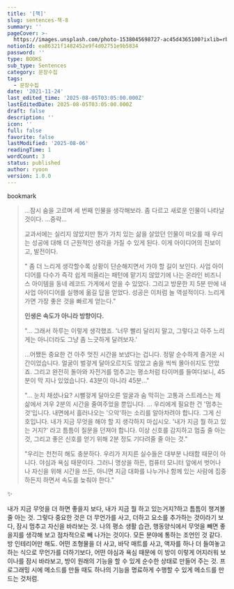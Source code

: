 ```yaml
---
title: '[책]'
slug: sentences-책-8
summary: ''
pageCover: >-
  https://images.unsplash.com/photo-1538045698727-ac45d4365100?ixlib=rb-4.0.3&q=85&fm=jpg&crop=entropy&cs=srgb
notionId: ea86321f1482452e9f4d02751e9b5834
password: ''
type: BOOKS
sub_type: Sentences
category: 문장수집
tags:
  - 문장수집
date: '2021-11-24'
last_edited_time: '2025-08-05T03:05:00.000Z'
lastEditedDate: 2025-08-05T03:05:00.000Z
draft: false
description: ''
icon: ''
full: false
favorite: false
lastModified: '2025-08-06'
readingTime: 1
wordCount: 3
status: published
author: ryoon
version: 1.0.0
---
```


bookmark

> ...잠시 숨을 고르며 세 번째 인물을 생각해보라. 좀 다르고 새로운 인물이 나타날 것이다. ...중략...
>
> 교과서에는 실리지 않았지만 뭔가 가치 있는 삶을 살았던 인물이 떠오를 때 우리는 성공에 대해 더 근원적인 생각을 가질 수 있게 된다. 이게 아이디어의 진보이고, 발전이다.
>
>
> " 좀 더 느리게 생각할수록 상황이 단순해지면서 가야 할 길이 보인다. 사업 아이디어를 다수가 즉각 쉽게 떠올리는 패턴에 맡기지 않았기에 나는 온라인 비즈니스 아이템을 동네 레코드 가게에서 얻을 수 있었다. 그리고 방문한 지 5분 만에 내 사업 아이디어를 실행에 옮길 답을 얻었다. 성공은 이처럼 늘 역설적이다. 느리게 가면 가장 좋은 것을 빠르게 얻는다."
>
>
> **인생은 속도가 아니라 방향이다.**
>
>
> "... 그래서 하루는 이렇게 생각했죠. '너무 빨리 달리지 말고, 그렇다고 아주 느리게는 아니더라도 그냥 좀 느긋하게 달려보자.'
>
>
> ...어쨌든 중요한 건 아주 멋진 시간을 보냈다는 겁니다. 정말 순수하게 즐거운 시간이었습니다. 얼굴이 벌겋게 달아오르지도 않았고 숨을 씩씩 몰아쉬지도 안았죠. 그리고 완전히 돌아와 자전거를 멈추고는 평소처럼 타이머를 들여다보니, 45분이 막 지나 있었습니다. 43분이 아니라 45분..."
>
>
> "... 눈치 채셨나요? 시뻘겋게 달아오른 얼굴과 숨 막히는 고통과 스트레스는 제 삶에서 겨우 2분의 시간을 줄여주었을 뿐입니다. ... 우리에게 필요한 건 '멈추는 것'입니다. 내면에서 흘러나오는 '으악'하는 소리를 알아차려야 합니다. 그게 신호입니다. 내가 지금 무엇을 해야 할 지 생각하지 마십시오. '내가 지금 뭘 하고 있는 거지?' 라고 틈틈이 질문을 던져야 합니다. 이상 신호를 감지하고 멈출 줄 아는 것, 그리고 좋은 신호를 얻기 위해 2분 정도 기다려줄 줄 아는 것."
>
>
> "우리는 천천히 해도 충분하다. 우리가 저지른 실수들은 대부분 나태함 때문이 아니다. 야심과 욕심 때문이다. 그러니 명상을 하든, 컴퓨터 모니터 앞에서 벗어나 나 자신을 위해 시간을 쓰든, 아니면 지금 대화를 나누거나 함께 있는 사람에 집중하든지 하면서 속도를 늦춰야 한다."
>
>

✨


내가 지금 무엇을 더 하면 좋을지 보다, 내가 지금 뭘 하고 있는거지?하고 틈틈이 챙겨볼 줄 아는 것. 그렇다 중요한 것은 더 무언가를 사고, 더하고 요소를 추가하는 것이라기 보다, 잠시 멈추고 자신을 바라보는 것. 나의 평소 생활 습관, 행동양식에서 무엇을 빼면 좋을지를 생각해 보고 점차적으로 빼 나가는 것이다. 모든 분야에 통하는 조언인 것 같다. 방 인테리어만 해도. 어떤 조형물을 더 사고, 바닥 매트를 사고, 액자를 하나 더 들여놓고 하는 식으로 무언가를 더하기보다, 어떤 야심과 욕심 때문에 이 방이 이렇게 어지러워 보이나를 잠시 바라보고, 방이 원래의 기능을 할 수 있게 순수한 상태로 만들어 주는 것. 프로그래밍 시에 메소드를 만들 때도 하나의 기능을 명료하게 수행할 수 있게 메소드를 만드는 것처럼.

